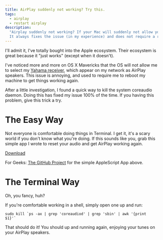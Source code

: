 ```yaml
---
title: AirPlay suddenly not working? Try this.
tags:
  - airplay
  - restart airplay
description:
  "Airplay suddenly not working? If your Mac will suddenly not allow you to connect to your AirPlay speakers, try this.
  It always fixes the issue (in my experience) and does not require a restart."
---
```


I'll admit it, I've totally bought into the Apple ecosystem. Their ecosystem is great because it "just works" (except
when it doesn't).

I've noticed more and more on OS X Mavericks that the OS will not allow me to select my
[Yahama receiver](http://www.amazon.com/Yamaha-RX-V675-Channel-Network-Receiver/dp/B00B981F1U), which appear on my
network as AirPlay speakers. This issue is annoying, and used to require me to reboot my machine to get things working
again.

After a little investigation, I found a quick way to kill the system coreaudio daemon. Doing this has fixed my issue
100% of the time. If you having this problem, give this trick a try.

# The Easy Way

Not everyone is comfortable doing things in Terminal. I get it, it's a scary world if you don't know what you're doing.
If this sounds like you, grab this simple app I wrote to reset your audio and get AirPlay working again.

[Download](https://github.com/blimmer/fix-airplay/raw/master/FixAirplay.app.zip)

For Geeks: [The GitHub Project](https://github.com/blimmer/fix-airplay) for the simple AppleScript App above.

# The Terminal Way

Oh, you fancy, huh?

If you're comfortable working in a shell, simply open one up and run:

    sudo kill `ps -ax | grep 'coreaudiod' | grep 'sbin' | awk '{print $1}'`

That should do it! You should up and running again, enjoying your tunes on your AirPlay speakers.
